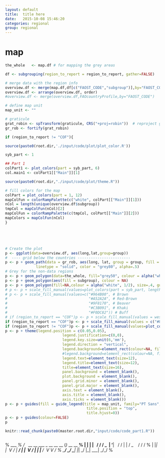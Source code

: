 ```yaml
---
layout: default
title:  title here
date:   2015-10-08 15:46:20
categories: regional
group: regional
---
```



# map

```r

the_whole   <- map.df # for mapping the grey areas

df <- subgrouping(region_to_report = region_to_report, gather=FALSE)

# merge data with the region info
overview.df <- merge(map.df,df[c("FAOST_CODE","subgroup")],by="FAOST_CODE")
overview.df <- arrange(overview.df, order)
#overview.df <- merge(overview.df,FAOcountryProfile,by="FAOST_CODE")

# define map unit
map_unit <- ""

# graticule
grat_robin <- spTransform(graticule, CRS("+proj=robin"))  # reproject graticule
gr_rob <- fortify(grat_robin)

if (region_to_report != "COF"){

source(paste0(root.dir,'./input/code/plot/plot_color.R'))

syb_part <- 1

## Part 1
colPart1 <- plot_colors(part = syb_part, 6)
col.main1 <- colPart1[["Main"]][1]

source(paste0(root.dir,"./input/code/plot/theme.R"))

# fill colors for the map
colPart = plot_colors(part = 1, 12)
mapColFun = colorRampPalette(c("white", colPart[["Main"]][1]))
nCol = length(unique(overview.df$subgroup))
tmpCol = mapColFun(nCol)[2]
mapColFun = colorRampPalette(c(tmpCol, colPart[["Main"]][2]))
mapColors = mapColFun(nCol)
}





# Create the plot
p <- ggplot(data=overview.df, aes(long,lat,group=group))
#  ---- grid below the countries ------------------------
p <- p + geom_path(data = gr_rob, aes(long, lat, group = group, fill = NULL),
              linetype = "solid", color = "grey80", alpha=.5)
# Grey for the non-data regions
p <- p + geom_polygon(data=the_whole, fill="grey50", colour = alpha("white", 1/2), size=.4, guide = FALSE)
p <- p + geom_polygon(aes(fill = subgroup), colour = NA)
p <- p + geom_polygon(fill=NA,colour = alpha("white", 1/2), size=.4, guide = FALSE)
# p <- p + scale_fill_manual(values=plot_colors(part = syb_part, length(unique(overview.df$subgroup)))[["Sub"]])
# p <- p + scale_fill_manual(values=c("#964B00", # Brown
#                                     "#A52A2A", # Red-Brown
#                                     "#9F8170", # Beaver
#                                     "#C3B091", # Khaki
#                                     "#F0DC82")) # Buff
# if (region_to_report == "COF")p <- p + scale_fill_manual(values = wes_palette("Cavalcanti"))
if (region_to_report == "COF")p <- p + scale_fill_manual(values = c("#8c510a","#d8b365","#f6e8c3","#c7eae5","#5ab4ac","#01665e"))
if (region_to_report != "COF")p <- p + scale_fill_manual(values=plot_colors(part = 1, length(unique(overview.df$subgroup)))[["Sub"]])
p <- p + theme(legend.position = c(0.05,0.05),
                          legend.justification=c(0,0),
                          legend.key.size=unit(6,'mm'),
                          legend.direction = "vertical",
                          legend.background=element_rect(colour=NA, fill=alpha("white", 1/3)),
                          #legend.background=element_rect(colour=NA, fill=NA),
                          legend.text=element_text(size=12),
                          legend.title=element_text(size=12),
                          title=element_text(size=16),
                          panel.background = element_blank(),
                          plot.background = element_blank(),
                          panel.grid.minor = element_blank(),
                          panel.grid.major = element_blank(),
                          axis.text = element_blank(),
                          axis.title = element_blank(),
                          axis.ticks = element_blank())
p <- p + guides(fill = guide_legend(title = map_unit, family="PT Sans",
                                     title.position = "top",
                                     title.hjust=0))
p <- p + guides(colour=FALSE)
p


```


<!-- %
% PPPPPPPPPPPPPPPPP                                               tttt            1111111
% P::::::::::::::::P                                           ttt:::t           1::::::1
% P::::::PPPPPP:::::P                                          t:::::t          1:::::::1
% PP:::::P     P:::::P                                         t:::::t          111:::::1
%   P::::P     P:::::Paaaaaaaaaaaaa  rrrrr   rrrrrrrrr   ttttttt:::::ttttttt       1::::1
%   P::::P     P:::::Pa::::::::::::a r::::rrr:::::::::r  t:::::::::::::::::t       1::::1
%   P::::PPPPPP:::::P aaaaaaaaa:::::ar:::::::::::::::::r t:::::::::::::::::t       1::::1
%   P:::::::::::::PP           a::::arr::::::rrrrr::::::rtttttt:::::::tttttt       1::::l
%   P::::PPPPPPPPP      aaaaaaa:::::a r:::::r     r:::::r      t:::::t             1::::l
%   P::::P            aa::::::::::::a r:::::r     rrrrrrr      t:::::t             1::::l
%   P::::P           a::::aaaa::::::a r:::::r                  t:::::t             1::::l
%   P::::P          a::::a    a:::::a r:::::r                  t:::::t    tttttt   1::::l
% PP::::::PP        a::::a    a:::::a r:::::r                  t::::::tttt:::::t111::::::111
% P::::::::P        a:::::aaaa::::::a r:::::r                  tt::::::::::::::t1::::::::::1
% P::::::::P         a::::::::::aa:::ar:::::r                    tt:::::::::::tt1::::::::::1
% PPPPPPPPPP          aaaaaaaaaa  aaaarrrrrrr                      ttttttttttt  111111111111 -->


```r
knitr::read_chunk(paste0(master.root.dir,"input/code/code_part1.R"))
```

```r
```


%    ___                                  _
%   / _ \  __   __   ___   _ __  __   __ (_)   ___  __      __
%  | | | | \ \ / /  / _ \ | '__| \ \ / / | |  / _ \ \ \ /\ / /
%  | |_| |  \ V /  |  __/ | |     \ V /  | | |  __/  \ V  V /
%   \___/    \_/    \___| |_|      \_/   |_|  \___|   \_/\_/
%


```r
```


```r
```


```r
```



```r
```

```r
```


```r
```


```r
```
